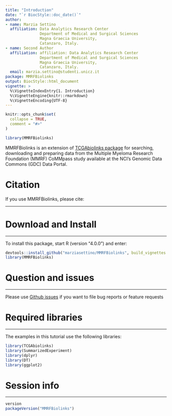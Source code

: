 ```yaml
---
title: "Introduction"
date: "`r BiocStyle::doc_date()`"
author:
- name: Marzia Settino
  affiliation: Data Analytics Research Center
               Department of Medical and Surgical Sciences
               Magna Graecia University,
               Catanzaro, Italy.
- name: Second Author
  affiliation: affiliation: Data Analytics Research Center
               Department of Medical and Surgical Sciences
               Magna Graecia University,
               Catanzaro, Italy.
  email: marzia.settino@studenti.unicz.it
package: MMRFBiolinks
output: BiocStyle::html_document
vignette: >
  %\VignetteIndexEntry{1. Introduction}
  %\VignetteEngine{knitr::rmarkdown}
  %\VignetteEncoding{UTF-8}
---
```


```r
knitr::opts_chunk$set(
  collapse = TRUE,
  comment = "#>"
)
```

```r
library(MMRFBiolinks)
```
MMRFBiolinks is an extension of [TCGAbiolinks package](https://bioconductor.org/packages/TCGAbiolinks/) 
for searching, downloading and preparing data from the Multiple Myeloma Research Foundation (MMRF) CoMMpass study available at the NCI's Genomic Data Commons (GDC) Data Portal. 



# Citation
If you use MMRFBiolinks, please cite:


<hr>
# Download and Install
<hr>
To install this package, start R (version "4.0.0") and enter: 
```R
devtools::install_github("marziasettino/MMRFBiolinks", build_vignettes = TRUE)
library(MMRFBiolinks)
```

# Question and issues
<hr>
Please use [Github issues](https://github.com/MarzyUnicz/MMRFBiolinks/issues) if you want to file bug reports or feature requests


# Required libraries
<hr>
The examples in this tutorial use the following libraries: 
```r
library(TCGAbiolinks)
library(SummarizedExperiment)
library(dplyr)
library(DT)
library(ggplot2)
```

# Session info
<hr>
```r
version
packageVersion("MMRFBiolinks")
```